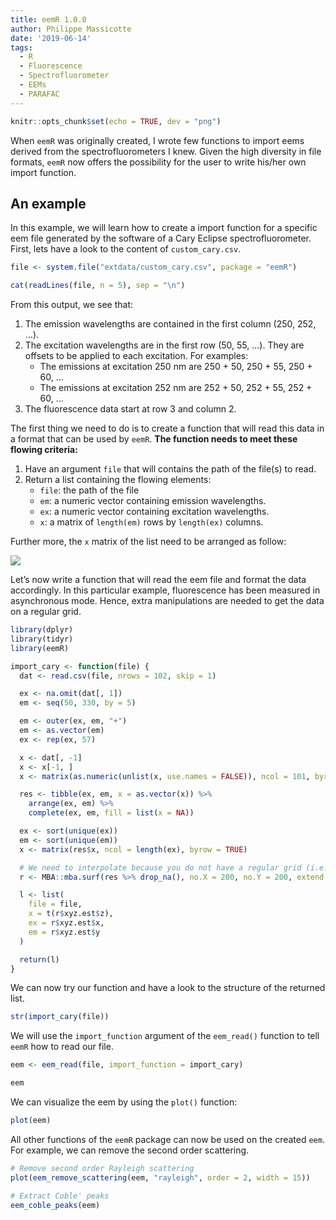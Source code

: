 ```yaml
---
title: eemR 1.0.0
author: Philippe Massicotte
date: '2019-06-14'
tags:
  - R
  - Fluorescence
  - Spectrofluorometer
  - EEMs
  - PARAFAC
---
```



```r
knitr::opts_chunk$set(echo = TRUE, dev = "png")
```

When `eemR` was originally created, I wrote few functions to import eems derived from the spectrofluorometers I knew. Given the high diversity in file formats, `eemR` now offers the possibility for the user to write his/her own import function.

## An example

In this example, we will learn how to create a import function for a specific eem file generated by the software of a Cary Eclipse spectrofluorometer. First, lets have a look to the content of `custom_cary.csv`.

```r
file <- system.file("extdata/custom_cary.csv", package = "eemR")

cat(readLines(file, n = 5), sep = "\n")
```

From this output, we see that:

1. The emission wavelengths are contained in the first column (250, 252, ...).
2. The excitation wavelengths are in the first row (50, 55, ...). They are offsets to be applied to each excitation. For examples:
    - The emissions at excitation 250 nm are 250 + 50, 250 + 55, 250 + 60, ...
    - The emissions at excitation 252 nm are 252 + 50, 252 + 55, 252 + 60, ...
3. The fluorescence data start at row 3 and column 2.

The first thing we need to do is to create a function that will read this data in a format that can be used by `eemR`. **The function needs to meet these flowing criteria:**

1. Have an argument `file` that will contains the path of the file(s) to read.
2. Return a list containing the flowing elements:
    - `file`: the path of the file
    - `em`: a numeric vector containing emission wavelengths.
    - `ex`: a numeric vector containing excitation wavelengths.
    - `x`: a matrix of `length(em)` rows by `length(ex)` columns.

Further more, the `x` matrix of the list need to be arranged as follow:

![](/post/2019-06-14-eemr-1-0-0.en_files/matrix.png)


Let's now write a function that will read the eem file and format the data accordingly. In this particular example, fluorescence has been measured in asynchronous mode. Hence, extra manipulations are needed to get the data on a regular grid.

```r
library(dplyr)
library(tidyr)
library(eemR)

import_cary <- function(file) {
  dat <- read.csv(file, nrows = 102, skip = 1)

  ex <- na.omit(dat[, 1])
  em <- seq(50, 330, by = 5)

  em <- outer(ex, em, "+")
  em <- as.vector(em)
  ex <- rep(ex, 57)

  x <- dat[, -1]
  x <- x[-1, ]
  x <- matrix(as.numeric(unlist(x, use.names = FALSE)), ncol = 101, byrow = FALSE)

  res <- tibble(ex, em, x = as.vector(x)) %>%
    arrange(ex, em) %>%
    complete(ex, em, fill = list(x = NA))

  ex <- sort(unique(ex))
  em <- sort(unique(em))
  x <- matrix(res$x, ncol = length(ex), byrow = TRUE)

  # We need to interpolate because you do not have a regular grid (i.e. asynchronous)
  r <- MBA::mba.surf(res %>% drop_na(), no.X = 200, no.Y = 200, extend = FALSE)

  l <- list(
    file = file,
    x = t(r$xyz.est$z),
    ex = r$xyz.est$x,
    em = r$xyz.est$y
  )

  return(l)
}
```

We can now try our function and have a look to the structure of the returned list.

```r
str(import_cary(file))
```


We will use the `import_function` argument of the `eem_read()` function to tell `eemR` how to read our file.

```r
eem <- eem_read(file, import_function = import_cary)

eem
```

We can visualize the eem by using the `plot()` function:

```r
plot(eem)
```

All other functions of the `eemR` package can now be used on the created `eem`. For example, we can remove the second order scattering.

```r
# Remove second order Rayleigh scattering
plot(eem_remove_scattering(eem, "rayleigh", order = 2, width = 15))

# Extract Coble' peaks
eem_coble_peaks(eem)
```
